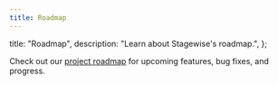 ```yaml
---
title: Roadmap
---
```


  title: "Roadmap",
  description: "Learn about Stagewise's roadmap.",
};

Check out our [project roadmap](https://github.com/orgs/stagewise-io/projects/1) for upcoming features, bug fixes, and progress. 